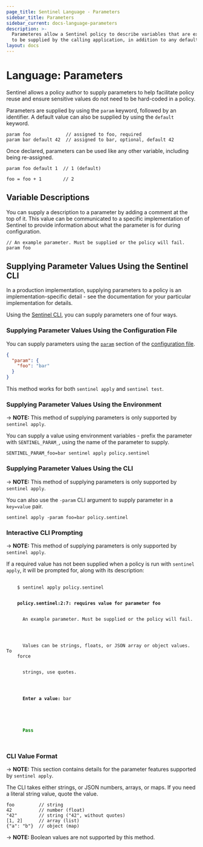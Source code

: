 ```yaml
---
page_title: Sentinel Language - Parameters
sidebar_title: Parameters
sidebar_current: docs-language-parameters
description: >-
  Parameteres allow a Sentinel policy to describe variables that are expected
  to be supplied by the calling application, in addition to any default value.
layout: docs
---
```


# Language: Parameters

Sentinel allows a policy author to supply parameters to help facilitate policy
reuse and ensure sensitive values do not need to be hard-coded in a policy.

Parameters are supplied by using the `param` keyword, followed by an identifier.
A default value can also be supplied by using the `default` keyword.

```sentinel
param foo             // assigned to foo, required
param bar default 42  // assigned to bar, optional, default 42
```

Once declared, parameters can be used like any other variable, including being
re-assigned.

```sentinel
param foo default 1  // 1 (default)

foo = foo + 1        // 2
```

## Variable Descriptions

You can supply a description to a parameter by adding a comment at the top of
it. This value can be communicated to a specific implementation of Sentinel to
provide information about what the parameter is for during configuration.

```sentinel
// An example parameter. Must be supplied or the policy will fail.
param foo
```

## Supplying Parameter Values Using the Sentinel CLI

In a production implementation, supplying parameters to a policy is an
implementation-specific detail - see the documentation for your particular
implementation for details.

Using the [Sentinel CLI](/sentinel/commands), you can supply parameters one of
four ways.

### Supplying Parameter Values Using the Configuration File

You can supply parameters using the
[`param`](/sentinel/commands/config#parameters) section of the
[configuration file](/sentinel/commands/config).

```json
{
  "param": {
    "foo": "bar"
  }
}
```

This method works for both `sentinel apply` and `sentinel test`.

### Supplying Parameter Values Using the Environment

-> **NOTE:** This method of supplying parameters is only supported by `sentinel apply`.

You can supply a value using environment variables - prefix the parameter with
`SENTINEL_PARAM_`, using the name of the parameter to supply.

```plaintext
SENTINEL_PARAM_foo=bar sentinel apply policy.sentinel
```

### Supplying Parameter Values Using the CLI

-> **NOTE:** This method of supplying parameters is only supported by `sentinel apply`.

You can also use the `-param` CLI argument to supply parameter in a `key=value`
pair.

```plaintext
sentinel apply -param foo=bar policy.sentinel
```

### Interactive CLI Prompting

-> **NOTE:** This method of supplying parameters is only supported by `sentinel apply`.

If a required value has not been supplied when a policy is run with `sentinel apply`, it will be prompted for, along with its description:

<pre>
  <code>
    $ sentinel apply policy.sentinel
    <br />
    <b>policy.sentinel:2:7: requires value for parameter foo</b>
    <br />
    &nbsp;&nbsp;An example parameter. Must be supplied or the policy will fail.
    <br />
    <br />
    &nbsp;&nbsp;Values can be strings, floats, or JSON array or object values. To
    force
    <br />
    &nbsp;&nbsp;strings, use quotes.
    <br />
    <br />
    &nbsp;&nbsp;<b>Enter a value:</b> bar
    <br />
    <br />
    <font color="green">
      <b>Pass</b>
    </font>
  </code>
</pre>

### CLI Value Format

-> **NOTE:** This section contains details for the parameter features supported by `sentinel apply`.

The CLI takes either strings, or JSON numbers, arrays, or maps. If you need a
literal string value, quote the value.

```sentinel
foo         // string
42          // number (float)
"42"        // string ("42", without quotes)
[1, 2]      // array (list)
{"a": "b"}  // object (map)
```

-> **NOTE:** Boolean values are not supported by this method.
